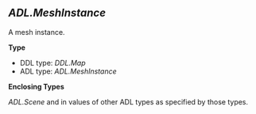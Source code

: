 ## *ADL.MeshInstance*
A mesh instance.

**Type**

- DDL type: *DDL.Map*
- ADL type: *ADL.MeshInstance*

**Enclosing Types**

*ADL.Scene* and in values of other ADL types as specified by those types.
